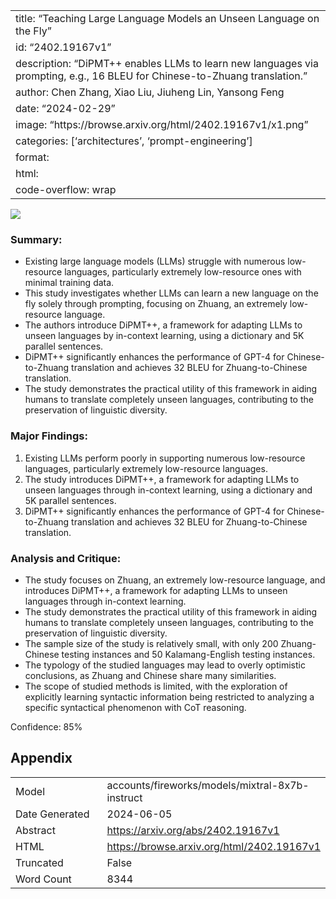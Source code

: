 
---
title: "Teaching Large Language Models an Unseen Language on the Fly"
id: "2402.19167v1"
description: "DiPMT++ enables LLMs to learn new languages via prompting, e.g., 16 BLEU for Chinese-to-Zhuang translation."
author: Chen Zhang, Xiao Liu, Jiuheng Lin, Yansong Feng
date: "2024-02-29"
image: "https://browse.arxiv.org/html/2402.19167v1/x1.png"
categories: ['architectures', 'prompt-engineering']
format:
  html:
    code-overflow: wrap
---

![](https://browse.arxiv.org/html/2402.19167v1/x1.png)

### **Summary:**

- Existing large language models (LLMs) struggle with numerous low-resource languages, particularly extremely low-resource ones with minimal training data.
- This study investigates whether LLMs can learn a new language on the fly solely through prompting, focusing on Zhuang, an extremely low-resource language.
- The authors introduce DiPMT++, a framework for adapting LLMs to unseen languages by in-context learning, using a dictionary and 5K parallel sentences.
- DiPMT++ significantly enhances the performance of GPT-4 for Chinese-to-Zhuang translation and achieves 32 BLEU for Zhuang-to-Chinese translation.
- The study demonstrates the practical utility of this framework in aiding humans to translate completely unseen languages, contributing to the preservation of linguistic diversity.

### Major Findings:
1. Existing LLMs perform poorly in supporting numerous low-resource languages, particularly extremely low-resource languages.
2. The study introduces DiPMT++, a framework for adapting LLMs to unseen languages through in-context learning, using a dictionary and 5K parallel sentences.
3. DiPMT++ significantly enhances the performance of GPT-4 for Chinese-to-Zhuang translation and achieves 32 BLEU for Zhuang-to-Chinese translation.

### Analysis and Critique:
- The study focuses on Zhuang, an extremely low-resource language, and introduces DiPMT++, a framework for adapting LLMs to unseen languages through in-context learning.
- The study demonstrates the practical utility of this framework in aiding humans to translate completely unseen languages, contributing to the preservation of linguistic diversity.
- The sample size of the study is relatively small, with only 200 Zhuang-Chinese testing instances and 50 Kalamang-English testing instances.
- The typology of the studied languages may lead to overly optimistic conclusions, as Zhuang and Chinese share many similarities.
- The scope of studied methods is limited, with the exploration of explicitly learning syntactic information being restricted to analyzing a specific syntactical phenomenon with CoT reasoning.

Confidence: 85%

## Appendix

|          |          |
|----------|----------|
| Model     | accounts/fireworks/models/mixtral-8x7b-instruct       |
| Date Generated     | 2024-06-05       |
| Abstract | [https://arxiv.org/abs/2402.19167v1](https://arxiv.org/abs/2402.19167v1)        |
| HTML     | [https://browse.arxiv.org/html/2402.19167v1](https://browse.arxiv.org/html/2402.19167v1)       |
| Truncated       | False       |
| Word Count       | 8344       |